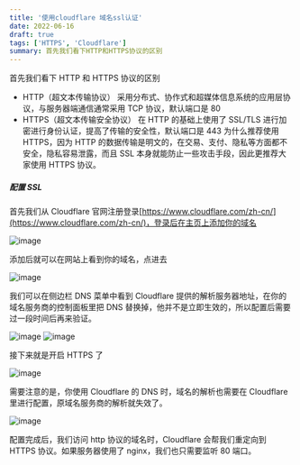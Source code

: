 ```yaml
---
title: '使用cloudflare 域名ssl认证'
date: 2022-06-16
draft: true
tags: ['HTTPS', 'Cloudflare']
summary: 首先我们看下HTTP和HTTPS协议的区别
---
```


首先我们看下 HTTP 和 HTTPS 协议的区别

- HTTP（超文本传输协议） 采用分布式、协作式和超媒体信息系统的应用层协议，与服务器端通信通常采用 TCP 协议，默认端口是 80
- HTTPS（超文本传输安全协议） 在 HTTP 的基础上使用了 SSL/TLS 进行加密进行身份认证，提高了传输的安全性，默认端口是 443
  为什么推荐使用 HTTPS，因为 HTTP 的数据传输是明文的，在交易、支付、隐私等方面都不安全，隐私容易泄露，而且 SSL 本身就能防止一些攻击手段，因此更推荐大家使用 HTTPS 协议。

##### 配置 SSL

首先我们从 Cloudflare 官网注册登录[https://www.cloudflare.com/zh-cn/](https://www.cloudflare.com/zh-cn/)，登录后在主页上添加你的域名

![image](https://monster.aiur.site/%E5%BE%AE%E4%BF%A1%E6%88%AA%E5%9B%BE_20220616144057.png)

添加后就可以在网站上看到你的域名，点进去

![image](https://monster.aiur.site/%E5%BE%AE%E4%BF%A1%E6%88%AA%E5%9B%BE_20220616144207.png)

我们可以在侧边栏 DNS 菜单中看到 Cloudflare 提供的解析服务器地址，在你的域名服务商的控制面板里把 DNS 替换掉，他并不是立即生效的，所以配置后需要过一段时间后再来验证。

![image](https://monster.aiur.site/%E5%BE%AE%E4%BF%A1%E6%88%AA%E5%9B%BE_20220616144712.png)
![image](https://monster.aiur.site/%E5%BE%AE%E4%BF%A1%E6%88%AA%E5%9B%BE_20220616145014.png)

接下来就是开启 HTTPS 了

![image](https://monster.aiur.site/%E5%BE%AE%E4%BF%A1%E6%88%AA%E5%9B%BE_20220616145635.png)

需要注意的是，你使用 Cloudflare 的 DNS 时，域名的解析也需要在 Cloudflare 里进行配置，原域名服务商的解析就失效了。

![image](https://monster.aiur.site/%E5%BE%AE%E4%BF%A1%E6%88%AA%E5%9B%BE_20220616150127.png)

配置完成后，我们访问 http 协议的域名时，Cloudflare 会帮我们重定向到 HTTPS 协议。如果服务器使用了 nginx，我们也只需要监听 80 端口。
